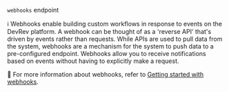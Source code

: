 `webhooks` endpoint

ℹ️ Webhooks enable building custom workflows in response to events on the DevRev platform. A webhook can be thought of as a 'reverse API' that's driven by events rather than requests. While APIs are used to pull data from the system, webhooks are a mechanism for the system to push data to a pre-configured endpoint. Webhooks allow you to receive notifications based on events without having to explicitly make a request.

📌 For more information about webhooks, refer to [Getting started with webhooks](/public/guides/webhooks).
